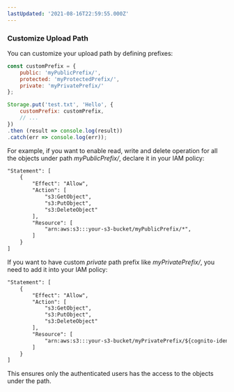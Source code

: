 ```yaml
---
lastUpdated: '2021-08-16T22:59:55.000Z'
---
```

### Customize Upload Path 

You can customize your upload path by defining prefixes:

```javascript
const customPrefix = {
    public: 'myPublicPrefix/',
    protected: 'myProtectedPrefix/',
    private: 'myPrivatePrefix/'
};

Storage.put('test.txt', 'Hello', {
    customPrefix: customPrefix,
    // ...
})
.then (result => console.log(result))
.catch(err => console.log(err));
```

For example, if you want to enable read, write and delete operation for all the objects under path *myPublicPrefix/*,  declare it in your IAM policy:

```xml
"Statement": [
    {
        "Effect": "Allow",
        "Action": [
            "s3:GetObject",
            "s3:PutObject",
            "s3:DeleteObject"
        ],
        "Resource": [
            "arn:aws:s3:::your-s3-bucket/myPublicPrefix/*",
        ]
    }
]
```

If you want to have custom *private* path prefix like *myPrivatePrefix/*, you need to add it into your IAM policy:
```xml
"Statement": [
    {
        "Effect": "Allow",
        "Action": [
            "s3:GetObject",
            "s3:PutObject",
            "s3:DeleteObject"
        ],
        "Resource": [
            "arn:aws:s3:::your-s3-bucket/myPrivatePrefix/${cognito-identity.amazonaws.com:sub}/*"
        ]
    }
]
```
This ensures only the authenticated users has the access to the objects under the path.
